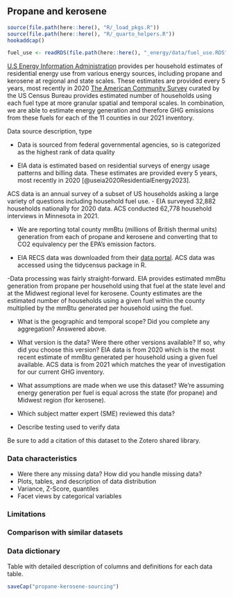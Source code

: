 ## Propane and kerosene
```r
source(file.path(here::here(), "R/_load_pkgs.R"))
source(file.path(here::here(), "R/_quarto_helpers.R"))
hookaddcap()

fuel_use <- readRDS(file.path(here::here(), "_energy/data/fuel_use.RDS"))
```

[U.S Energy Information Administration](www.eia.gov) provides per household estimates of residential energy use from various energy sources, including propane and kerosene at regional and state scales. These estimates are provided every 5 years, most recently in 2020 [The American Community Survey](https://www.census.gov/programs-surveys/acs) curated by the US Census Bureau provides estimated number of households using each fuel type at more granular spatial and temporal scales. In combination, we are able to estimate energy generation and therefore GHG emissions from these fuels for each of the 11 counties in our 2021 inventory.

Data source description, type

- Data is sourced from federal governmental agencies, so is categorized as the highest rank of data quality

- EIA data is estimated based on residential surveys of energy usage patterns and billing data. These estimates are provided every 5 years, most recently in 2020 [@useia2020ResidentialEnergy2023]. 

ACS data is an annual survey of a subset of US households asking a large variety of questions including household fuel use.
- EIA surveyed 32,882 households nationally for 2020 data. ACS conducted 62,778 household interviews in Minnesota in 2021.

- We are reporting total county mmBtu (millions of British thermal units) generation from each of propane and kerosene and converting that to CO2 equivalency per the EPA's emission factors.

- EIA RECS data was downloaded from their [data portal](https://www.eia.gov/consumption/residential/data/2020/). ACS data was accessed using the tidycensus package in R.

-Data processing was fairly straight-forward. EIA provides estimated mmBtu generation from propane per household using that fuel at the state level and at the Midwest regional level for kerosene. County estimates are the estimated number of households using a given fuel within the county multiplied by the mmBtu generated per household using the fuel.

- What is the geographic and temporal scope? Did you complete any aggregation? Answered above.

- What version is the data? Were there other versions available? If so, why did you choose this version? EIA data is from 2020 which is the most recent estimate of mmBtu generated per household using a given fuel available. ACS data is from 2021 which matches the year of investigation for our current GHG inventory.

- What assumptions are made when we use this dataset? We're assuming energy generation per fuel is equal across the state (for propane) and Midwest region (for kerosene).


- Which subject matter expert (SME) reviewed this data?

- Describe testing used to verify data

Be sure to add a citation of this dataset to the Zotero shared library.

### Data characteristics

- Were there any missing data? How did you handle missing data?
- Plots, tables, and description of data distribution
- Variance, Z-Score, quantiles
- Facet views by categorical variables

### Limitations

### Comparison with similar datasets

### Data dictionary

Table with detailed description of columns and definitions for each data table.


```r
saveCap("propane-kerosene-sourcing")
```
